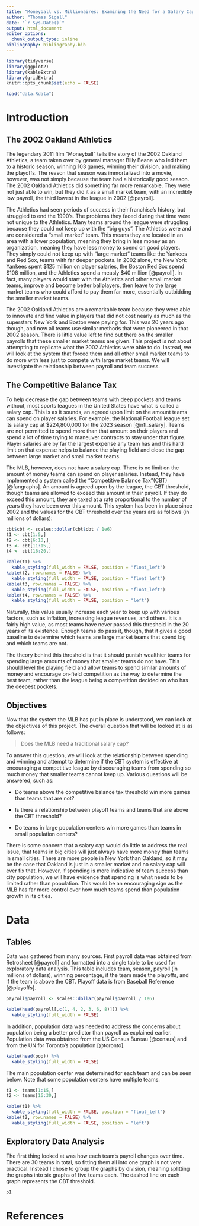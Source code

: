 ```yaml
---
title: "Moneyball vs. Millionaires: Examining the Need for a Salary Cap in Major League Baseball"
author: "Thomas Sigall"
date: "`r Sys.Date()`"
output: html_document
editor_options: 
  chunk_output_type: inline
bibliography: bibliography.bib
---
```


```r
library(tidyverse)
library(ggplot2)
library(kableExtra)
library(gridExtra)
knitr::opts_chunk$set(echo = FALSE)

load("data.Rdata")
```

# Introduction

## The 2002 Oakland Athletics

The legendary 2011 film "Moneyball" tells the story of the 2002 Oakland Athletics, a team taken over by general manager Billy Beane who led them to a historic season, winning 103 games, winning their division, and making the playoffs. The reason that season was immortalized into a movie, however, was not simply because the team had a historically good season. The 2002 Oakland Athletics did something far more remarkable. They were not just able to win, but they did it as a small market team, with an incredibly low payroll, the third lowest in the league in 2002 [@payroll].

The Athletics had seen periods of success in their franchise's history, but struggled to end the 1990's. The problems they faced during that time were not unique to the Athletics. Many teams around the league were struggling because they could not keep up with the "big guys". The Athletics were and are considered a "small market" team. This means they are located in an area with a lower population, meaning they bring in less money as an organization, meaning they have less money to spend on good players. They simply could not keep up with "large market" teams like the Yankees and Red Sox, teams with far deeper pockets. In 2002 alone, the New York Yankees spent \$125 million on player salaries, the Boston Red Sox spend \$108 million, and the Athletics spend a measly \$40 million [@payroll]. In fact, many players would start with the Athletics and other small market teams, improve and become better ballplayers, then leave to the large market teams who could afford to pay them far more, essentially outbidding the smaller market teams.

The 2002 Oakland Athletics are a remarkable team because they were able to innovate and find value in players that did not cost nearly as much as the superstars New York and Boston were paying for. This was 20 years ago though, and now all teams use similar methods that were pioneered in that 2002 season. There is little value left to find out there on the smaller payrolls that these smaller market teams are given. This project is not about attempting to replicate what the 2002 Athletics were able to do. Instead, we will look at the system that forced them and all other small market teams to do more with less just to compete with large market teams. We will investigate the relationship between payroll and team success.

## The Competitive Balance Tax

To help decrease the gap between teams with deep pockets and teams without, most sports leagues in the United States have what is called a salary cap. This is as it sounds, an agreed upon limit on the amount teams can spend on player salaries. For example, the National Football league set its salary cap at \$224,800,000 for the 2023 season [@nfl_salary]. Teams are not permitted to spend more than that amount on their players and spend a lot of time trying to maneuver contracts to stay under that figure. Player salaries are by far the largest expense any team has and this hard limit on that expense helps to balance the playing field and close the gap between large market and small market teams.

The MLB, however, does not have a salary cap. There is no limit on the amount of money teams can spend on player salaries. Instead, they have implemented a system called the "Competitive Balance Tax"(CBT) [@fangraphs]. An amount is agreed upon by the league, the CBT threshold, though teams are allowed to exceed this amount in their payroll. If they do exceed this amount, they are taxed at a rate proportional to the number of years they have been over this amount. This system has been in place since 2002 and the values for the CBT threshold over the years are as follows (in millions of dollars):

```r
cbt$cbt <- scales::dollar(cbt$cbt / 1e6)
t1 <- cbt[1:5,]
t2 <- cbt[6:10,]
t3 <- cbt[11:15,]
t4 <- cbt[16:20,]

kable(t1) %>%
  kable_styling(full_width = FALSE, position = "float_left")
kable(t2, row.names = FALSE) %>%
  kable_styling(full_width = FALSE, position = "float_left") 
kable(t3, row.names = FALSE) %>%
  kable_styling(full_width = FALSE, position = "float_left") 
kable(t4, row.names = FALSE) %>%
  kable_styling(full_width = FALSE, position = "left")

```

Naturally, this value usually increase each year to keep up with various factors, such as inflation, increasing league revenues, and others. It is a fairly high value, as most teams have never passed this threshold in the 20 years of its existence. Enough teams do pass it, though, that it gives a good baseline to determine which teams are large market teams that spend big and which teams are not.

The theory behind this threshold is that it should punish wealthier teams for spending large amounts of money that smaller teams do not have. This should level the playing field and allow teams to spend similar amounts of money and encourage on-field competition as the way to determine the best team, rather than the league being a competition decided on who has the deepest pockets.

## Objectives

Now that the system the MLB has put in place is understood, we can look at the objectives of this project. The overall question that will be looked at is as follows:

> Does the MLB need a traditional salary cap?

To answer this question, we will look at the relationship between spending and winning and attempt to determine if the CBT system is effective at encouraging a competitive league by discouraging teams from spending so much money that smaller teams cannot keep up. Various questions will be answered, such as:

-   Do teams above the competitive balance tax threshold win more games than teams that are not?

-   Is there a relationship between playoff teams and teams that are above the CBT threshold?

-   Do teams in large population centers win more games than teams in small population centers?

There is some concern that a salary cap would do little to address the real issue, that teams in big cities will just always have more money than teams in small cities. There are more people in New York than Oakland, so it may be the case that Oakland is just in a smaller market and no salary cap will ever fix that. However, if spending is more indicative of team success than city population, we will have evidence that spending is what needs to be limited rather than population. This would be an encouraging sign as the MLB has far more control over how much teams spend than population growth in its cities.

# Data

## Tables

Data was gathered from many sources. First payroll data was obtained from Retrosheet [@payroll] and formatted into a single table to be used for exploratory data analysis. This table includes team, season, payroll (in millions of dollars), winning percentage, if the team made the playoffs, and if the team is above the CBT. Playoff data is from Baseball Reference [@playoffs].

```r
payroll$payroll <- scales::dollar(payroll$payroll / 1e6)

kable(head(payroll[,c(1, 4, 2, 3, 6, 8)])) %>% 
  kable_styling(full_width = FALSE)
```

In addition, population data was needed to address the concerns about population being a better predictor than payroll as explained earlier. Population data was obtained from the US Census Bureau [@census] and from the UN for Toronto's population [@toronto].

```r
kable(head(pop)) %>% 
  kable_styling(full_width = FALSE)
```

The main population center was determined for each team and can be seen below. Note that some population centers have multiple teams.

```r
t1 <- teams[1:15,]
t2 <- teams[16:30,]

kable(t1) %>%
  kable_styling(full_width = FALSE, position = "float_left")
kable(t2, row.names = FALSE) %>%
  kable_styling(full_width = FALSE, position = "left") 
```

## Exploratory Data Analysis

The first thing looked at was how each team's payroll changes over time. There are 30 teams in total, so fitting them all into one graph is not very practical. Instead I chose to group the graphs by division, meaning splitting the graphs into six graphs of five teams each. The dashed line on each graph represents the CBT threshold.

```r
p1
```

# References
